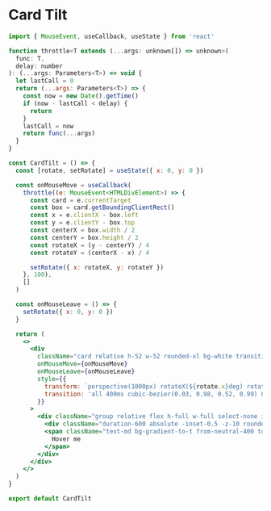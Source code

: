 # Card Tilt



<ComponentPlayground isCentered name="card-tilt" />



```jsx showLineNumbers
import { MouseEvent, useCallback, useState } from 'react'

function throttle<T extends (...args: unknown[]) => unknown>(
  func: T,
  delay: number
): (...args: Parameters<T>) => void {
  let lastCall = 0
  return (...args: Parameters<T>) => {
    const now = new Date().getTime()
    if (now - lastCall < delay) {
      return
    }
    lastCall = now
    return func(...args)
  }
}

const CardTilt = () => {
  const [rotate, setRotate] = useState({ x: 0, y: 0 })

  const onMouseMove = useCallback(
    throttle((e: MouseEvent<HTMLDivElement>) => {
      const card = e.currentTarget
      const box = card.getBoundingClientRect()
      const x = e.clientX - box.left
      const y = e.clientY - box.top
      const centerX = box.width / 2
      const centerY = box.height / 2
      const rotateX = (y - centerY) / 4
      const rotateY = (centerX - x) / 4

      setRotate({ x: rotateX, y: rotateY })
    }, 100),
    []
  )

  const onMouseLeave = () => {
    setRotate({ x: 0, y: 0 })
  }

  return (
    <>
      <div
        className="card relative h-52 w-52 rounded-xl bg-white transition-[all_400ms_cubic-bezier(0.03,0.98,0.52,0.99)_0s] will-change-transform"
        onMouseMove={onMouseMove}
        onMouseLeave={onMouseLeave}
        style={{
          transform: `perspective(1000px) rotateX(${rotate.x}deg) rotateY(${rotate.y}deg) scale3d(1, 1, 1)`,
          transition: 'all 400ms cubic-bezier(0.03, 0.98, 0.52, 0.99) 0s'
        }}
      >
        <div className="group relative flex h-full w-full select-none items-center justify-center rounded-lg border border-neutral-900 bg-black text-sm font-light text-slate-300">
          <div className="duration-600 absolute -inset-0.5 -z-10 rounded-lg bg-gradient-to-b from-[#c7d2fe] to-[#f2f0ff] opacity-0 blur transition group-hover:opacity-75" />
          <span className="text-md bg-gradient-to-t from-neutral-400 to-white bg-clip-text font-bold text-transparent">
            Hover me
          </span>
        </div>
      </div>
    </>
  )
}

export default CardTilt
```
